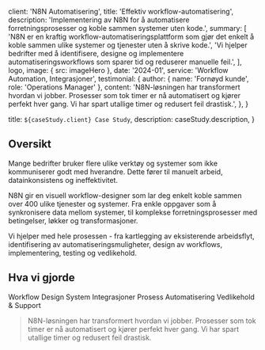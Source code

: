 
  client: 'N8N Automatisering',
  title: 'Effektiv workflow-automatisering',
  description:
    'Implementering av N8N for å automatisere forretningsprosesser og koble sammen systemer uten kode.',
  summary: [
    'N8N er en kraftig workflow-automatiseringsplattform som gjør det enkelt å koble sammen ulike systemer og tjenester uten å skrive kode.',
    'Vi hjelper bedrifter med å identifisere, designe og implementere automatiseringsworkflows som sparer tid og reduserer manuelle feil.',
  ],
  logo,
  image: { src: imageHero },
  date: '2024-01',
  service: 'Workflow Automation, Integrasjoner',
  testimonial: {
    author: { name: 'Fornøyd kunde', role: 'Operations Manager' },
    content:
      'N8N-løsningen har transformert hvordan vi jobber. Prosesser som tok timer er nå automatisert og kjører perfekt hver gang. Vi har spart utallige timer og redusert feil drastisk.',
  },
}

  title: `${caseStudy.client} Case Study`,
  description: caseStudy.description,
}

## Oversikt

Mange bedrifter bruker flere ulike verktøy og systemer som ikke kommuniserer godt med hverandre. Dette fører til manuelt arbeid, datainkonsistens og ineffektivitet.

N8N gir en visuell workflow-designer som lar deg enkelt koble sammen over 400 ulike tjenester og systemer. Fra enkle oppgaver som å synkronisere data mellom systemer, til komplekse forretningsprosesser med betingelser, løkker og transformasjoner.

Vi hjelper med hele prosessen - fra kartlegging av eksisterende arbeidsflyt, identifisering av automatiseringsmuligheter, design av workflows, implementering, testing og vedlikehold.

## Hva vi gjorde

<TagList>
  <TagListItem>Workflow Design</TagListItem>
  <TagListItem>System Integrasjoner</TagListItem>
  <TagListItem>Prosess Automatisering</TagListItem>
  <TagListItem>Vedlikehold & Support</TagListItem>
</TagList>

<Blockquote
  author={{ name: 'Fornøyd kunde', role: 'Operations Manager' }}
  image={{ src: imageDebraFiscal }}
>
  N8N-løsningen har transformert hvordan vi jobber. Prosesser som tok timer er
  nå automatisert og kjører perfekt hver gang. Vi har spart utallige timer og
  redusert feil drastisk.
</Blockquote>

<StatList>
  <StatListItem value="85%" label="Tidsbesparelse" />
  <StatListItem value="150+" label="Aktive workflows" />
  <StatListItem value="50+" label="Integrerte tjenester" />
  <StatListItem value="99.9%" label="Uptime" />
</StatList>
